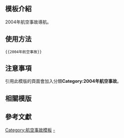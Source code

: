 <includeonly><!-- 在這裡加入模板的保護標識 --></includeonly><noinclude>{{Documentation subpage}}</noinclude>
<!-- 在本行下編輯模板說明 -->

== 模板介紹 ==

2004年航空事故導航。

==使用方法==

<pre>{{2004年航空事故}}</pre>

== 注意事項 ==

引用此模版的頁面會加入分類'''Category:2004年航空事故'''。

== 相關模版 ==

{{歷年航空事故模板}}

== 參考文獻 ==

<includeonly>
<!-- 本行下加入模板的分類 -->
[[Category:航空事故模板]]
[[Category:2004年航空事故|-]]
</includeonly>